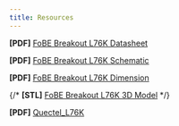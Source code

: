 ```yaml
---
title: Resources
---
```


**[PDF]** [FoBE Breakout L76K Datasheet](/assets/files/f2207/f2207.prj.datasheet.r1a.pdf)

**[PDF]** [FoBE Breakout L76K Schematic](/assets/files/f2207/f2207.prj.sch.r1a.pdf)

**[PDF]** [FoBE Breakout L76K Dimension](/assets/files/f2207/f2207.prj.dim.r1a.pdf)

{/* **[STL]** [FoBE Breakout L76K 3D Model](/assets/files/f2207/f2207.prj.model.r1a.stl) */}

**[PDF]** [Quectel_L76K](https://files.waveshare.com/upload/d/db/Quectel_L76K_Hardware_Design_V1.0.pdf)
